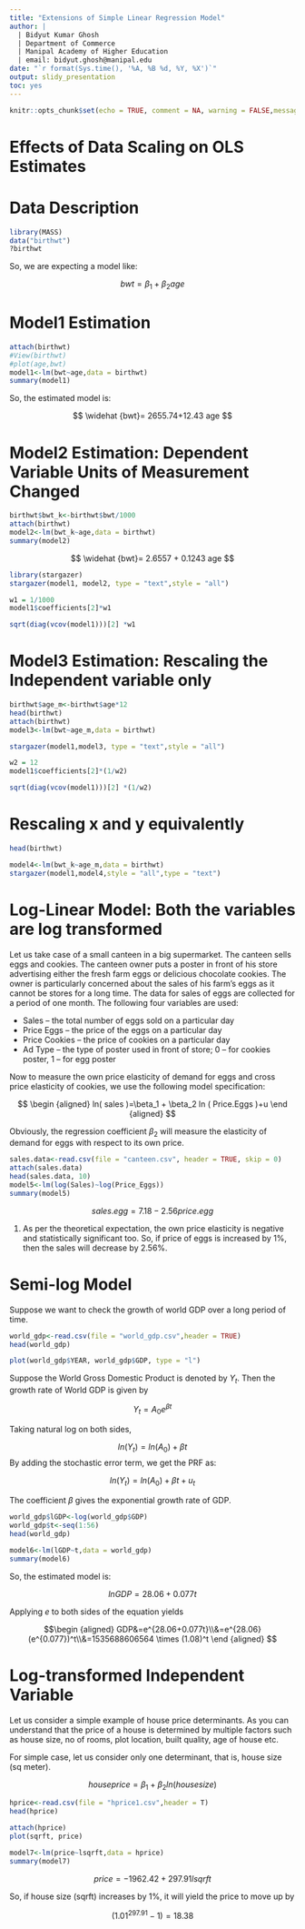---
title: "Extensions of Simple Linear Regression Model"
author: |
  | Bidyut Kumar Ghosh
  | Department of Commerce
  | Manipal Academy of Higher Education
  | email: bidyut.ghosh@manipal.edu
date: "`r format(Sys.time(), '%A, %B %d, %Y, %X')`"
output: slidy_presentation
toc: yes
---

```{r setup, include=FALSE}
knitr::opts_chunk$set(echo = TRUE, comment = NA, warning = FALSE,message = FALSE)
```

# Effects of Data Scaling on OLS Estimates

# Data Description


```{r}
library(MASS)
data("birthwt")
?birthwt
```

So, we are expecting a model like:

$$ bwt=\beta_1+\beta_2 age $$

# Model1 Estimation

```{r}
attach(birthwt)
#View(birthwt)
#plot(age,bwt)
model1<-lm(bwt~age,data = birthwt)
summary(model1)
```
So, the estimated model is:

$$ \widehat {bwt}= 2655.74+12.43 age $$

# Model2 Estimation: Dependent Variable Units of Measurement Changed

```{r}
birthwt$bwt_k<-birthwt$bwt/1000
attach(birthwt)
model2<-lm(bwt_k~age,data = birthwt)
summary(model2)
```


$$ \widehat {bwt}= 2.6557 + 0.1243 age $$

```{r}
library(stargazer)
stargazer(model1, model2, type = "text",style = "all")
```

```{r}
w1 = 1/1000
model1$coefficients[2]*w1
```
```{r}
sqrt(diag(vcov(model1)))[2] *w1
```


# Model3 Estimation: Rescaling the Independent variable only

```{r}
birthwt$age_m<-birthwt$age*12
head(birthwt)
attach(birthwt)
model3<-lm(bwt~age_m,data = birthwt)
```


```{r}
stargazer(model1,model3, type = "text",style = "all")
```
```{r}
w2 = 12
model1$coefficients[2]*(1/w2)
```
```{r}
sqrt(diag(vcov(model1)))[2] *(1/w2)
```


# Rescaling x  and y equivalently

```{r}
head(birthwt)
```

```{r}
model4<-lm(bwt_k~age_m,data = birthwt)
stargazer(model1,model4,style = "all",type = "text")
```

# Log-Linear Model: Both the variables are log transformed

Let us take case of a small canteen in a big supermarket. The canteen sells eggs and cookies. The canteen owner puts a poster in front of his store advertising either the fresh farm eggs or delicious chocolate cookies. The owner is particularly concerned about the sales of his farm’s eggs as it cannot be stores for a long time. The data for sales of eggs are collected for a period of one month. The following four variables are used:


* Sales – the total number of eggs sold on a particular day
* Price Eggs – the price of the eggs on a particular day
* Price Cookies – the price of cookies on a particular day
* Ad Type – the type of poster used in front of store; 0 – for cookies poster, 1 – for egg poster

Now to measure the own price elasticity of demand for eggs and cross price elasticity of cookies, we use the following model specification:

$$ \begin {aligned} ln( sales )=\beta_1 + \beta_2 ln ( Price.Eggs )+u \end {aligned} $$

Obviously, the regression coefficient $\beta_2$ will measure the elasticity of demand for eggs with respect to its own price. 

```{r}
sales.data<-read.csv(file = "canteen.csv", header = TRUE, skip = 0)
attach(sales.data)
head(sales.data, 10)
model5<-lm(log(Sales)~log(Price_Eggs))
summary(model5)
```
$$ sales.egg = 7.18 - 2.56price.egg $$


1. As per the theoretical expectation, the own price elasticity is negative and statistically significant too. So, if price of eggs is increased by 1%, then the sales will decrease by 2.56%.

# Semi-log Model

Suppose we want to check the growth of world GDP over a long period of time. 

```{r}
world_gdp<-read.csv(file = "world_gdp.csv",header = TRUE)
head(world_gdp)
```

```{r}
plot(world_gdp$YEAR, world_gdp$GDP, type = "l")
```

Suppose the World Gross Domestic Product is denoted by $Y_t$.  Then the growth rate of World GDP is given by

$$ Y_t=A_0e^{\beta t} $$

Taking natural log on both sides,

$$ ln(Y_t)=ln(A_0)+\beta t $$
By adding the stochastic error term, we get the PRF as:

$$ ln(Y_t)=ln(A_0)+\beta t + u_t $$

The coefficient $\beta$ gives the exponential growth rate of GDP.

```{r}
world_gdp$lGDP<-log(world_gdp$GDP)
world_gdp$t<-seq(1:56)
head(world_gdp)
```

```{r}
model6<-lm(lGDP~t,data = world_gdp)
summary(model6)
```


So, the estimated model is:

$$ lnGDP=28.06+0.077 t $$

Applying $e$ to both sides of the equation yields

$$\begin {aligned} GDP&=e^{28.06+0.077t}\\&=e^{28.06}(e^{0.077})^t\\&=1535688606564 \times (1.08)^t \end {aligned} $$

# Log-transformed Independent Variable

Let us consider a simple example of house price determinants. As you can understand that the price of a house is determined by multiple factors such as house size, no of rooms, plot location, built quality, age of house etc. 

For simple case, let us consider only one determinant, that is, house size (sq meter).

$$ house price=\beta_1+\beta_2 ln(house size) $$

```{r}
hprice<-read.csv(file = "hprice1.csv",header = T)
head(hprice)
```
```{r}
attach(hprice)
plot(sqrft, price)
```



```{r}
model7<-lm(price~lsqrft,data = hprice)
summary(model7)
```

$$ price =-1962.42+297.91 lsqrft $$

So, if house size (sqrft) increases by 1%, it will yield the price to move up by

$$ (1.01^{297.91}-1)=18.38 $$

```{r}

```

